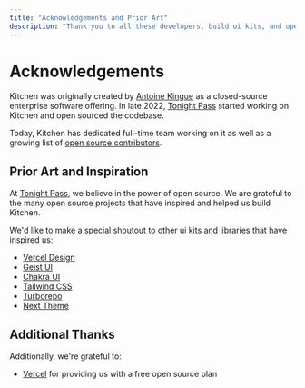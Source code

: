 ```yaml
---
title: "Acknowledgements and Prior Art"
description: "Thank you to all these developers, build ui kits, and open source projects that have inspired and helped us build this project."
---
```


# Acknowledgements

Kitchen was originally created by [Antoine Kingue](https://twitter.com/antoinekingue) as a closed-source enterprise software offering. In late 2022, [Tonight Pass](https://tonightpass.com) started working on Kitchen and open sourced the codebase.

Today, Kitchen has dedicated full-time team working on it as well as a growing list of [open source contributors](https://github.com/tonightpass/kitchen/graphs/contributors).

## Prior Art and Inspiration

At [Tonight Pass](https://tonightpass.com), we believe in the power of open source. We are grateful to the many open source projects that have inspired and helped us build Kitchen.

We'd like to make a special shoutout to other ui kits and libraries that have inspired us:

- [Vercel Design](https://vercel.com/design/introduction)
- [Geist UI](https://geist-ui.dev)
- [Chakra UI](https://chakra-ui.com)
- [Tailwind CSS](https://tailwindcss.com)
- [Turborepo](https://turbo.build/repo)
- [Next Theme](https://github.com/pacocoursey/next-themes)

## Additional Thanks

Additionally, we're grateful to:

- [Vercel](https://vercel.com) for providing us with a free open source plan
